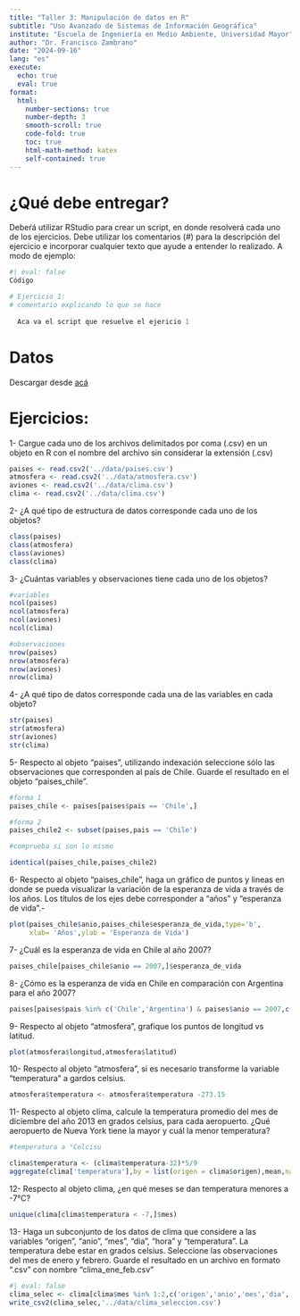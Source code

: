```yaml
---
title: "Taller 3: Manipulación de datos en R"
subtitle: "Uso Avanzado de Sistemas de Información Geográfica"
institute: "Escuela de Ingeniería en Medio Ambiente, Universidad Mayor"
author: "Dr. Francisco Zambrano"
date: "2024-09-16"
lang: "es"
execute:
  echo: true
  eval: true
format:
  html:
    number-sections: true
    number-depth: 3
    smooth-scroll: true
    code-fold: true
    toc: true
    html-math-method: katex
    self-contained: true
---
```


# ¿Qué debe entregar?

Debeŕá utilizar RStudio para crear un script, en donde resolverá cada uno de los ejercicios. Debe utilizar los comentarios (#) para la descripción del ejercicio e incorporar cualquier texto que ayude a entender lo realizado. A modo de ejemplo:

```r
#| eval: false
Código

# Ejercicio 1:
# comentario explicando lo que se hace
 
  Aca va el script que resuelve el ejericio 1

```

# Datos

Descargar desde [acá](https://drive.google.com/drive/folders/1E64SJ7syM-OGk1PkAmB2QmWfJkwgyXc8?usp=sharing)

# Ejercicios:


1- Cargue cada uno de los archivos delimitados por coma (.csv) en un objeto en R con el nombre del archivo sin considerar la extensión (.csv)

```r
paises <- read.csv2('../data/paises.csv')
atmosfera <- read.csv2('../data/atmosfera.csv')
aviones <- read.csv2('../data/clima.csv')
clima <- read.csv2('../data/clima.csv')


```

2- ¿A qué tipo de estructura de datos corresponde cada uno de los objetos?

```r
class(paises)
class(atmosfera)
class(aviones)
class(clima)
```

3- ¿Cuántas variables y observaciones tiene cada uno de los objetos?

```r
#variables
ncol(paises)
ncol(atmosfera)
ncol(aviones)
ncol(clima)

#observaciones
nrow(paises)
nrow(atmosfera)
nrow(aviones)
nrow(clima)
```

4- ¿A qué tipo de datos corresponde cada una de las variables en cada objeto?

```r
str(paises)
str(atmosfera)
str(aviones)
str(clima)

```


5- Respecto al objeto "paises", utilizando indexación seleccione sólo las observaciones que corresponden al país de Chile. Guarde el resultado en el objeto "paises_chile".

```r
#forma 1
paises_chile <- paises[paises$pais == 'Chile',]

#forma 2
paises_chile2 <- subset(paises,pais == 'Chile')

#comprueba si son lo mismo

identical(paises_chile,paises_chile2)
```


6- Respecto al objeto "paises_chile", haga un gráfico de puntos y lineas en donde se pueda visualizar la variación de la esperanza de vida a través de los años. Los títulos de los ejes debe corresponder a "años" y "esperanza de vida".-

```r
plot(paises_chile$anio,paises_chile$esperanza_de_vida,type='b',
     xlab= 'Años',ylab = 'Esperanza de Vida')
```


7- ¿Cuál es la esperanza de vida en Chile al año 2007?
```r
paises_chile[paises_chile$anio == 2007,]$esperanza_de_vida
```


8- ¿Cómo es la esperanza de vida en Chile en comparación con Argentina para el año 2007?

```r
paises[paises$pais %in% c('Chile','Argentina') & paises$anio == 2007,c(1,4)]
```


9- Respecto al objeto "atmosfera", grafique los puntos de longitud vs latitud.

```r
plot(atmosfera$longitud,atmosfera$latitud)
```


10- Respecto al objeto "atmosfera", si es necesario transforme la variable "temperatura" a gardos celsius.

```r
atmosfera$temperatura <- atmosfera$temperatura -273.15
```


11- Respecto al objeto clima, calcule la temperatura promedio del mes de diciembre del año 2013 en grados celsius, para cada aeropuerto. ¿Qué aeropuerto de Nueva York tiene la mayor y cuál la menor temperatura?

```r
#temperatura a °Celcisu

clima$temperatura <- (clima$temperatura-32)*5/9
aggregate(clima['temperatura'],by = list(origen = clima$origen),mean,na.rm = TRUE)
```


12- Respecto al objeto clima, ¿en qué meses se dan temperatura menores a -7°C?

```r

unique(clima[clima$temperatura < -7,]$mes)
```


13- Haga un subconjunto de los datos de clima que considere a las variables "origen", "anio", "mes", "dia", "hora" y "temperatura". La temperatura debe estar en grados celsius. Seleccione las observaciones del mes de enero y febrero. Guarde el resultado en un archivo en formato ".csv" con nombre "clima_ene_feb.csv"

```r
#| eval: false
clima_selec <- clima[clima$mes %in% 1:2,c('origen','anio','mes','dia','hora','temperatura')]
write_csv2(clima_selec,'../data/clima_seleccion.csv')

```

